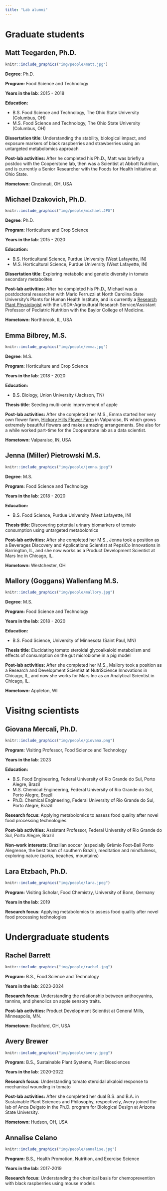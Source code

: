 ```yaml
---
title: "Lab alumni"
---
```


# Graduate students

## Matt Teegarden, Ph.D.

::: grid
::: g-col-6
```r
knitr::include_graphics("img/people/matt.jpg")
```
:::

::: g-col-6
**Degree**: Ph.D.

**Program:** Food Science and Technology

**Years in the lab**: 2015 - 2018

**Education:**  

-   B.S. Food Science and Technology, The Ohio State University (Columbus, OH)
-   M.S. Food Science and Technology, The Ohio State University (Columbus, OH)

**Dissertation title**: Understanding the stability, biological impact, and exposure markers of black raspberries and strawberries using an untargeted metabolomics approach

**Post-lab activities:** After he completed his Ph.D., Matt was briefly a postdoc with the Cooperstone lab, then was a Scientist at Abbott Nutrition, and is currently a Senior Researcher with the Foods for Health Initiative at Ohio State.

**Hometown:** Cincinnati, OH, USA

:::
:::

## Michael Dzakovich, Ph.D.

::: grid
::: g-col-6
```r
knitr::include_graphics("img/people/michael.JPG")
```
:::

::: g-col-6
**Degree**: Ph.D.

**Program:** Horticulture and Crop Science

**Years in the lab**: 2015 - 2020

**Education:**  

-   B.S. Horticultural Science, Purdue University (West Lafayette, IN)
-   M.S. Horticultural Science, Purdue University (West Lafayette, IN)

**Dissertation title**: Exploring metabolic and genetic diversity in tomato secondary metabolites

**Post-lab activities:** After he completed his Ph.D., Michael was a postdoctoral researcher with Mario Ferruzzi at North Carolina State University’s Plants for Human Health Institute, and is currently a [Research Plant Physiologist](https://www.ars.usda.gov/people-locations/person?person-id=56413) with the USDA-Agricultural Research Service/Assistant Professor of Pediatric Nutrition with the Baylor College of Medicine.

**Hometown:** Northbrook, IL, USA

:::
:::

## Emma Bilbrey, M.S.

::: grid
::: g-col-6
```r
knitr::include_graphics("img/people/emma.jpg")
```
:::

::: g-col-6
**Degree**: M.S.

**Program:** Horticulture and Crop Science

**Years in the lab**: 2018 - 2020

**Education:**  

-   B.S. Biology, Union University (Jackson, TN)

**Thesis title**: Seeding multi-omic improvement of apple

**Post-lab activities:** After she completed her M.S., Emma started her very own flower farm, [Hickory Hills Flower Farm](https://www.hickoryhillsflowerfarm.com/) in Valparaiso, IN which grows extremely beautiful flowers and makes amazing arrangements. She also for a while worked part-time for the Cooperstone lab as a data scientist.

**Hometown:** Valparaiso, IN, USA

:::
:::

## Jenna (Miller) Pietrowski M.S.

::: grid
::: g-col-6
```r
knitr::include_graphics("img/people/jenna.jpeg")
```
:::

::: g-col-6
**Degree**: M.S.

**Program:** Food Science and Technology

**Years in the lab**: 2018 - 2020

**Education:**  

-   B.S. Food Science, Purdue University (West Lafayette, IN)

**Thesis title**: Discovering potential urinary biomarkers of tomato consumption using untargeted metabolomics

**Post-lab activities:** After she completed her M.S., Jenna took a position as a Beverages Discovery and Applications Scientist at PepsiCo Innovations in Barrington, IL, and she now works as a Product Development Scientist at Mars Inc in Chicago, IL.

**Hometown:** Westchester, OH

:::
:::

## Mallory (Goggans) Wallenfang M.S.

::: grid
::: g-col-6
```r
knitr::include_graphics("img/people/mallory.jpg")
```
:::

::: g-col-6
**Degree**: M.S.

**Program:** Food Science and Technology

**Years in the lab**: 2018 - 2020

**Education:**  

-   B.S. Food Science, University of Minnesota (Saint Paul, MN)

**Thesis title**: Elucidating tomato steroidal glycoalkaloid metabolism and effects of consumption on the gut microbiome in a pig model

**Post-lab activities:** After she completed her M.S., Mallory took a position as a Research and Development Scientist at NutriScience Innovations in Chicago, IL, and now she works for Mars Inc as an Analytical Scientist in Chicago, IL.

**Hometown:** Appleton, WI

:::
:::

# Visitng scientists

## Giovana Mercali, Ph.D.

::: grid
::: g-col-6
```r
knitr::include_graphics("img/people/giovana.png")
```
:::

::: g-col-6

**Program:** Visiting Professor, Food Science and Technology

**Years in the lab**: 2023

**Education:**  

-   B.S. Food Engineering, Federal University of Rio Grande do Sul, Porto Alegre, Brazil
-   M.S. Chemical Engineering, Federal University of Rio Grande do Sul, Porto Alegre, Brazil
-   Ph.D. Chemical Engineering, Federal University of Rio Grande do Sul, Porto Alegre, Brazil

**Research focus**: Applying metabolomics to assess food quality after novel food processing technologies

**Post-lab activities:** Assistant Professor, Federal University of Rio Grande do Sul, Porto Alegre, Brazil

**Non-work interests:** Brazilian soccer (especially Grêmio Foot-Ball Porto Alegrense, the best team of southern Brazil), meditation and mindfulness, exploring nature (parks, beaches, mountains)

:::
:::

## Lara Etzbach, Ph.D.
::: grid
::: g-col-6
```r
knitr::include_graphics("img/people/lara.jpeg")
```
:::

::: g-col-6

**Program:** Visiting Scholar, Food Chemistry, University of Bonn, Germany

**Years in the lab**: 2019

**Research focus**: Applying metabolomics to assess food quality after novel food processing technologies


:::
:::

# Undergraduate students

## Rachel Barrett

::: grid
::: g-col-6
```r
knitr::include_graphics("img/people/rachel.jpg")
```
:::

::: g-col-6

**Program:** B.S., Food Science and Technology

**Years in the lab**: 2023-2024

**Research focus**: Understanding the relationship between anthocyanins, tannins, and phenolics on apple sensory traits.

**Post-lab activities:** Product Development Scientist at General Mills, Minneapolis, MN.

**Hometown:** Rockford, OH, USA

:::
:::

## Avery Brewer
::: grid
::: g-col-6
```r
knitr::include_graphics("img/people/avery.jpeg")
```
:::

::: g-col-6

**Program:** B.S., Sustainable Plant Systems, Plant Biosciences

**Years in the lab**: 2020-2022

**Research focus**: Understanding tomato steroidal alkaloid response to mechanical wounding in tomato

**Post-lab activities:** After she completed her dual B.S. and B.A. in Sustainable Plant Sciences and Philosophy, respectively, Avery joined the lab of Anca Delgato in the Ph.D. program for Biological Design at Arizona State University.

**Hometown:** Hudson, OH, USA

:::
:::
## Annalise Celano

::: grid
::: g-col-6
```r
knitr::include_graphics("img/people/annalise.jpg")
```
:::

::: g-col-6

**Program:** B.S., Health Promotion, Nutrition, and Exercise Science

**Years in the lab**: 2017-2019

**Research focus**: Understanding the chemical basis for chemoprevention with black raspberries using mouse models


:::
:::